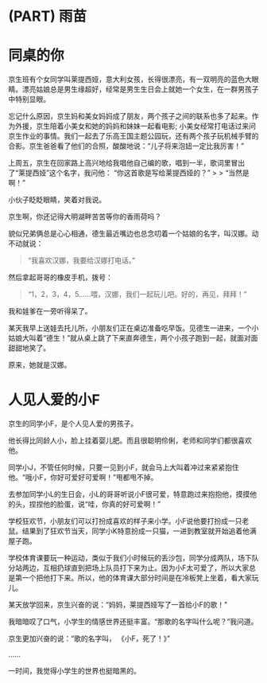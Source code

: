 # (PART) 雨苗 {#yumiao .unnumbered} 

# 同桌的你 {#classmates .unnumbered}

京生班有个女同学叫莱提西娅，意大利女孩，长得很漂亮，有一双明亮的蓝色大眼睛。漂亮姑娘总是男生缘超好，经常是男生生日会上就她一个女生，在一群男孩子中特别显眼。

忘记什么原因，京生妈和美女妈妈成了朋友，两个孩子之间的联系也多了起来。作为外援，京生陪着小美女和她的妈妈和妹妹一起看电影; 小美女经常打电话过来问京生作业的事情。我们一起去了乐高王国主题公园玩，还有两个孩子玩机械手臂的合影。京生爸爸看了他们的合照，酸酸地说：“儿子将来泡妞一定比我厉害！”

上周五，京生在回家路上高兴地给我唱他自己编的歌，唱到一半，歌词里冒出了“莱提西娅”这个名字，我问他： “你这首歌是写给莱提西娅的？”
> 
> “当然是啊！”

小伙子眨眨眼睛，笑着对我说。

京生啊，你还记得大明湖畔苦苦等你的香雨荷吗？

貌似兄弟俩总是心心相通，德生最近嘴边也总念叨着一个姑娘的名字，叫汉娜。动不动就说：

> “我喜欢汉娜，我要给汉娜打电话。”

然后拿起哥哥的橡皮手机，拨号：

> “1，2，3，4，5......喂，汉娜，我们一起玩儿吧。好的，再见，拜拜！”

我和娃爹在一旁听得呆了。

某天我早上送娃去托儿所，小朋友们正在桌边准备吃早饭。见德生一进来，一个小姑娘大叫着“德生！”就从桌上跳了下来直奔德生，两个小孩子跑到一起，就面对面甜甜地笑了。


原来，她就是汉娜。

# 人见人爱的小F {#flori .unnumbered}

京生的同学小F，是个人见人爱的男孩子。

他长得比同龄人小，脸上挂着婴儿肥。而且很聪明伶俐，老师和同学们都很喜欢他。


同学小J，不管任何时候，只要一见到小F，就会马上大叫着冲过来紧紧抱住他。“哦小F，你好可爱好可爱啊！”甩都甩不掉。


去参加同学小L的生日会，小L的哥哥听说小F很可爱，特意跑过来抱抱他，摸摸他的头，捏捏他的脸蛋，说“哇，你真的好可爱啊！”


学校狂欢节，小朋友们可以打扮成喜欢的样子来小学。小F说他要打扮成一只老鼠。结果到了狂欢节当天，同学小K特意扮成一只猫，一进到教室就开始追着他满屋子跑。


学校体育课要玩一种运动，类似于我们小时候玩的丢沙包，同学分成两队，场下队分站两边，互相扔球直到把场上队员打下来为止。因为小F太可爱了，所以大家总是第一个把他打下来。所以，他的体育课大部分时间是在冷板凳上坐着，看大家玩儿。


某天放学回来，京生兴奋的说：“妈妈，莱提西娅写了一首给小F的歌！”


我暗暗叹了口气，小学生的情感世界还挺丰富。“那歌的名字叫什么呢？”我问道。


京生更加兴奋的说：“歌的名字叫， 《小F，死了！》”


……


一时间，我觉得小学生的世界也挺暗黑的。